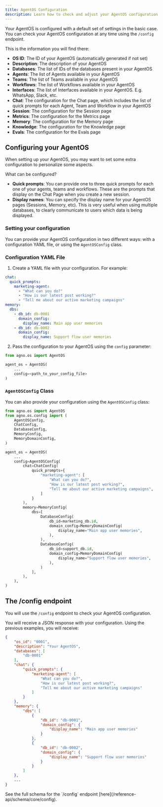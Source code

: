 ```yaml
---
title: AgentOS Configuration
description: Learn how to check and adjust your AgentOS configuration
---
```


Your AgentOS is configured with a default set of settings in the basic case. 
You can check your AgentOS configuration at any time using the `/config` endpoint.

This is the information you will find there:

- **OS ID**: The ID of your AgentOS (automatically generated if not set)
- **Description**: The description of your AgentOS
- **Databases**: The list of IDs of the databases present in your AgentOS
- **Agents**: The list of Agents available in your AgentOS
- **Teams**: The list of Teams available in your AgentOS
- **Workflows**: The list of Workflows available in your AgentOS
- **Interfaces**: The list of Interfaces available in your AgentOS. E.g. WhatsApp, Slack, etc.
- **Chat**: The configuration for the Chat page, which includes the list of quick prompts for each Agent, Team and Workflow in your AgentOS
- **Session**: The configuration for the Session page
- **Metrics**: The configuration for the Metrics page
- **Memory**: The configuration for the Memory page
- **Knowledge**: The configuration for the Knowledge page
- **Evals**: The configuration for the Evals page

## Configuring your AgentOS

When setting up your AgentOS, you may want to set some extra configuration to personalize some aspects.

What can be configured?

- **Quick prompts**: You can provide one to three quick prompts for each one of your agents, teams and workflows. These are the prompts that display on the Chat Page when you create a new session.
- **Display names**: You can specify the display name for your AgentOS pages (Sessions, Memory, etc). This is very useful when using multiple databases, to clearly communicate to users which data is being displayed.

### Setting your configuration

You can provide your AgentOS configuration in two different ways: with a configuration YAML file, or using the `AgentOSConfig` class.

### Configuration YAML File

1. Create a YAML file with your configuration. For example:

```yaml
chat:
  quick_prompts:
    marketing-agent:
      - "What can you do?"
      - "How is our latest post working?"
      - "Tell me about our active marketing campaigns"
memory:
  dbs:
    - db_id: db-0001
      domain_config:
        display_name: Main app user memories
    - db_id: db-0002
      domain_config:
        display_name: Support flow user memories
```

2. Pass the configuration to your AgentOS using the `config` parameter:

```python
from agno.os import AgentOS

agent_os = AgentOS(
    ...
    config=<path_to_your_config_file>
)
```

### `AgentOSConfig` Class

You can also provide your configuration using the `AgentOSConfig` class:

```python
from agno.os import AgentOS
from agno.os.config import (
    AgentOSConfig,
    ChatConfig,
    DatabaseConfig,
    MemoryConfig,
    MemoryDomainConfig,
)

agent_os = AgentOS(
    ...
    config=AgentOSConfig(
        chat=ChatConfig(
            quick_prompts={
                "marketing-agent": [
                    "What can you do?",
                    "How is our latest post working?",
                    "Tell me about our active marketing campaigns",
                ]
            }
        ),
        memory=MemoryConfig(
            dbs=[
                DatabaseConfig(
                    db_id=marketing_db.id,
                    domain_config=MemoryDomainConfig(
                        display_name="Main app user memories",
                    ),
                ),
                DatabaseConfig(
                    db_id=support_db.id,
                    domain_config=MemoryDomainConfig(
                        display_name="Support flow user memories",
                    ),
                )
            ],
        ),
    ),
)
```


## The /config endpoint

You will use the `/config` endpoint to check your AgentOS configuration.

You will receive a JSON response with your configuration. Using the previous examples, you will receive:

```json
{
	"os_id": "0001",
	"description": "Your AgentOS",
	"databases": [
		"db-0001"
	],
	"chat": {
		"quick_prompts": {
			"marketing-agent": [
				"What can you do?",
				"How is our latest post working?",
				"Tell me about our active marketing campaigns"
			]
		}
	},
	"memory": {
		"dbs": [
			{
				"db_id": "db-0001",
				"domain_config": {
					"display_name": "Main app user memories"
				}
			},
			{
				"db_id": "db-0002",
				"domain_config": {
					"display_name": "Support flow user memories"
				}
			}
		]
	},
    ...
}
```

<Tip>
See the full schema for the `/config` endpoint [here](/reference-api/schema/core/config).
</Tip>

